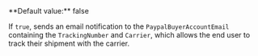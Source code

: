 <ResponseField name="NotifyBuyer" type="string">
**Default value:** false

If `true`, sends an email notification to the `PaypalBuyerAccountEmail` containing the `TrackingNumber` and `Carrier`, which allows the end user to track their shipment with the carrier. 
</ResponseField>